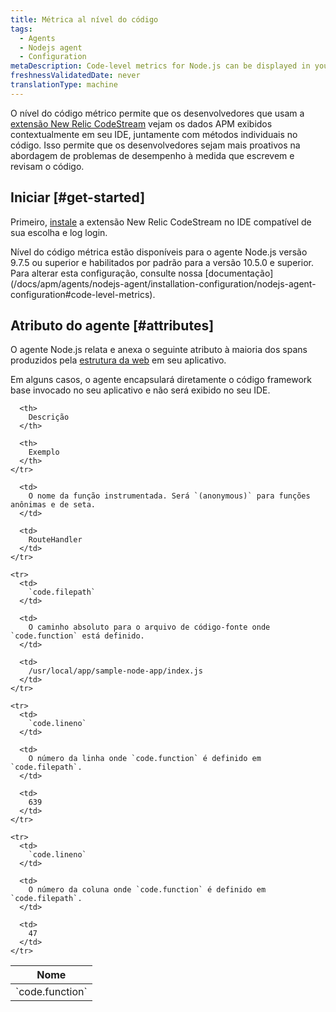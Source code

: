 ```yaml
---
title: Métrica al nível do código
tags:
  - Agents
  - Nodejs agent
  - Configuration
metaDescription: Code-level metrics for Node.js can be displayed in your IDE using the New Relic CodeStream extension.
freshnessValidatedDate: never
translationType: machine
---
```


O nível do código métrico permite que os desenvolvedores que usam a [extensão New Relic CodeStream](/docs/codestream/observability/code-level-metrics) vejam os dados APM exibidos contextualmente em seu IDE, juntamente com métodos individuais no código. Isso permite que os desenvolvedores sejam mais proativos na abordagem de problemas de desempenho à medida que escrevem e revisam o código.

## Iniciar [#get-started]

Primeiro, [instale](/docs/codestream/start-here/install-codestream) a extensão New Relic CodeStream no IDE compatível de sua escolha e log login.

<Callout variant="important">
  Nível do código métrica estão disponíveis para o agente Node.js versão 9.7.5 ou superior e habilitados por padrão para a versão 10.5.0 e superior. Para alterar esta configuração, consulte nossa [documentação](/docs/apm/agents/nodejs-agent/installation-configuration/nodejs-agent-configuration#code-level-metrics).
</Callout>

## Atributo do agente [#attributes]

O agente Node.js relata e anexa o seguinte atributo à maioria dos spans produzidos pela [estrutura da web](/docs/apm/agents/nodejs-agent/getting-started/compatibility-requirements-nodejs-agent#support) em seu aplicativo.

<Callout variant="important">
  Em alguns casos, o agente encapsulará diretamente o código framework base invocado no seu aplicativo e não será exibido no seu IDE.
</Callout>

<table>
  <thead>
    <tr>
      <th style={{ width: "300px" }}>
        Nome
      </th>

      <th>
        Descrição
      </th>

      <th>
        Exemplo
      </th>
    </tr>
  </thead>

  <tbody>
    <tr>
      <td>
        `code.function`
      </td>

      <td>
        O nome da função instrumentada. Será `(anonymous)` para funções anônimas e de seta.
      </td>

      <td>
        RouteHandler
      </td>
    </tr>

    <tr>
      <td>
        `code.filepath`
      </td>

      <td>
        O caminho absoluto para o arquivo de código-fonte onde `code.function` está definido.
      </td>

      <td>
        /usr/local/app/sample-node-app/index.js
      </td>
    </tr>

    <tr>
      <td>
        `code.lineno`
      </td>

      <td>
        O número da linha onde `code.function` é definido em `code.filepath`.
      </td>

      <td>
        639
      </td>
    </tr>

    <tr>
      <td>
        `code.lineno`
      </td>

      <td>
        O número da coluna onde `code.function` é definido em `code.filepath`.
      </td>

      <td>
        47
      </td>
    </tr>
  </tbody>
</table>